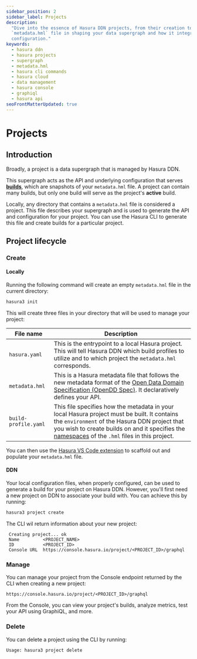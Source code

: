 ```yaml
---
sidebar_position: 2
sidebar_label: Projects
description:
  "Dive into the essence of Hasura DDN projects, from their creation to management. Understand the role of the
  `metadata.hml` file in shaping your data supergraph and how it integrates with builds to serve as the project's active
  configuration."
keywords:
  - hasura ddn
  - hasura projects
  - supergraph
  - metadata.hml
  - hasura cli commands
  - hasura cloud
  - data management
  - hasura console
  - graphiql
  - hasura api
seoFrontMatterUpdated: true
---
```


# Projects

## Introduction

Broadly, a project is a data supergraph that is managed by Hasura DDN.

This supergraph acts as the API and underlying configuration that serves [**builds**](/ci-cd/builds.mdx), which are
snapshots of your `metadata.hml` file. A project can contain many builds, but only one build will serve as the project's
**active** build.

Locally, any directory that contains a `metadata.hml` file is considered a project. This file describes your supergraph
and is used to generate the API and configuration for your project. You can use the Hasura CLI to generate this file and
create builds for a particular project.

## Project lifecycle

### Create

#### Locally

Running the following command will create an empty `metadata.hml` file in the current directory:

```bash
hasura3 init
```

This will create three files in your directory that will be used to manage your project:

| File name            | Description                                                                                                                                                                                                                                                             |
| -------------------- | ----------------------------------------------------------------------------------------------------------------------------------------------------------------------------------------------------------------------------------------------------------------------- |
| `hasura.yaml`        | This is the entrypoint to a local Hasura project. This will tell Hasura DDN which build profiles to utilize and to which project the `metadata.hml` corresponds.                                                                                                        |
| `metadata.hml`       | This is a Hasura metadata file that follows the new metadata format of the [Open Data Domain Specification (OpenDD Spec)](/data-domain-modeling/overview.mdx). It declaratively defines your API.                                                                       |
| `build-profile.yaml` | This file specifies how the metadata in your local Hasura project must be built. It contains the `environment` of the Hasura DDN project that you wish to create builds on and it specifies the [namespaces](ci-cd/namespaces.mdx) of the `.hml` files in this project. |

You can then use the
[Hasura VS Code extension](https://marketplace.visualstudio.com/items?itemName=HasuraHQ.hasura&ssr=false#review-details)
to scaffold out and populate your `metadata.hml` file.

#### DDN

Your local configuration files, when properly configured, can be used to generate a build for your project on Hasura
DDN. However, you'll first need a new project on DDN to associate your build with. You can achieve this by running:

```bash
hasura3 project create
```

The CLI wil return information about your new project:

```text
 Creating project... ok
 Name         <PROJECT_NAME>
 ID           <PROJECT_ID>
 Console URL  https://console.hasura.io/project/<PROJECT_ID>/graphql
```

### Manage

You can manage your project from the Console endpoint returned by the CLI when creating a new project:

```text
https://console.hasura.io/project/<PROJECT_ID>/graphql
```

From the Console, you can view your project's builds, analyze metrics, test your API using GraphiQL, and more.

### Delete

You can delete a project using the CLI by running:

```bash
Usage: hasura3 project delete
```
